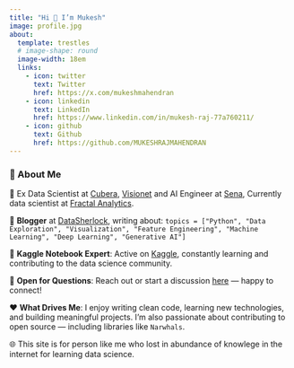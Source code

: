 ```yaml
---
title: "Hi 👋 I’m Mukesh"
image: profile.jpg
about:
  template: trestles
  # image-shape: round
  image-width: 18em
  links:
    - icon: twitter
      text: Twitter
      href: https://x.com/mukeshmahendran
    - icon: linkedin
      text: LinkedIn
      href: https://www.linkedin.com/in/mukesh-raj-77a760211/
    - icon: github
      text: Github
      href: https://github.com/MUKESHRAJMAHENDRAN
---
```


### 🚀 About Me

💼 Ex Data Scientist at [Cubera](https://cubera.co/), [Visionet](https://www.visionet.com/) and AI Engineer at [Sena](https://sena.services/), Currently data scientist at [Fractal Analytics](https://fractal.ai/).

📝 **Blogger** at [DataSherlock](https://datasherlock.blogspot.com/), writing about:
  ```topics = ["Python", "Data Exploration", "Visualization", "Feature Engineering", "Machine Learning", "Deep Learning", "Generative AI"]
  ```

🏅 **Kaggle Notebook Expert**:
  Active on [Kaggle](https://www.kaggle.com/mukeshrajm), constantly learning and contributing to the data science community.

 💬 **Open for Questions**:
  Reach out or start a discussion [here](https://github.com/MUKESHRAJMAHENDRAN/MUKESHRAJMAHENDRAN/issues) — happy to connect!

 ❤️ **What Drives Me**:
  I enjoy writing clean code, learning new technologies, and building meaningful projects.
  I'm also passionate about contributing to open source — including libraries like `Narwhals`.

  🌐 This site is for person like me who lost in abundance of knowlege in the internet for learning data science.


